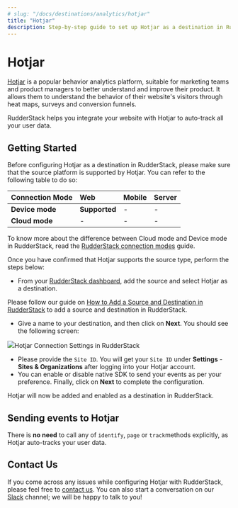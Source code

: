 ```yaml
---
# slug: "/docs/destinations/analytics/hotjar"
title: "Hotjar"
description: Step-by-step guide to set up Hotjar as a destination in RudderStack
---
```


# Hotjar

[Hotjar](https://www.hotjar.com/) is a popular behavior analytics platform, suitable for marketing teams and product managers to better understand and improve their product. It allows them to understand the behavior of their website's visitors through heat maps, surveys and conversion funnels.

RudderStack helps you integrate your website with Hotjar to auto-track all your user data.

## Getting Started

Before configuring Hotjar as a destination in RudderStack, please make sure that the source platform is supported by Hotjar. You can refer to the following table to do so:

| **Connection Mode** | **Web**       | **Mobile** | **Server** |
| :------------------ | :------------ | :--------- | :--------- |
| **Device mode**     | **Supported** | -          | -          |
| **Cloud mode**      | -             | -          | -          |

<div class="infoBlock">
To know more about the difference between Cloud mode and Device mode in RudderStack, read the <a href="../../get-started/rudderstack-connection-modes">RudderStack connection modes</a> guide.

</div>

Once you have confirmed that Hotjar supports the source type, perform the steps below:

- From your [RudderStack dashboard](https://app.rudderlabs.com/), add the source and select Hotjar as a destination.

<div class="infoBlock">
Please follow our guide on <a href="../connections/adding-source-and-destination-rudderstack">How to Add a Source and Destination in RudderStack</a> to add a source and destination in RudderStack.

</div>

- Give a name to your destination, and then click on **Next**. You should see the following screen:

<img src="../../../images/assets/image (42).png" /><span class="imageTitle">Hotjar Connection Settings in RudderStack</span>

- Please provide the `Site ID`. You will get your `Site ID` under **Settings** - **Sites & Organizations** after logging into your Hotjar account.
- You can enable or disable native SDK to send your events as per your preference. Finally, click on **Next** to complete the configuration.

Hotjar will now be added and enabled as a destination in RudderStack.

## Sending events to Hotjar

There is **no need** to call any of `identify`, `page` or `track`methods explicitly, as Hotjar auto-tracks your user data.

## Contact Us

If you come across any issues while configuring Hotjar with RudderStack, please feel free to [contact us](mailto:%20docs@rudderstack.com). You can also start a conversation on our [Slack](https://rudderstack.com/join-rudderstack-slack-community) channel; we will be happy to talk to you!
